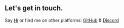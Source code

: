 ## Let's get in touch.

Say [Hi](zjsun@gmail.com) or find me on other platforms: [GitHub](https://github.com/GFlyDream) & [Discord](https://discord.gg/TmgAY3gKYB)
